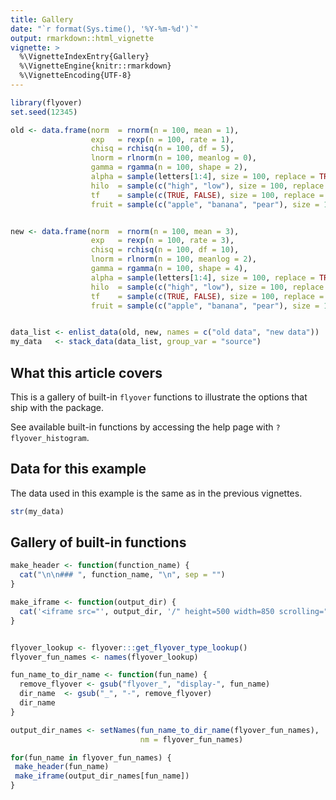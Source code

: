 ```yaml
---
title: Gallery
date: "`r format(Sys.time(), '%Y-%m-%d')`"
output: rmarkdown::html_vignette
vignette: >
  %\VignetteIndexEntry{Gallery}
  %\VignetteEngine{knitr::rmarkdown}
  %\VignetteEncoding{UTF-8}
---
```


```r
library(flyover)
set.seed(12345)

old <- data.frame(norm  = rnorm(n = 100, mean = 1),
                  exp   = rexp(n = 100, rate = 1),
                  chisq = rchisq(n = 100, df = 5),
                  lnorm = rlnorm(n = 100, meanlog = 0),
                  gamma = rgamma(n = 100, shape = 2),
                  alpha = sample(letters[1:4], size = 100, replace = TRUE, prob = c(1, 2, 3, 4)),
                  hilo  = sample(c("high", "low"), size = 100, replace = TRUE, prob = c(1, 2)),
                  tf    = sample(c(TRUE, FALSE), size = 100, replace = TRUE, prob = c(1, 1)),
                  fruit = sample(c("apple", "banana", "pear"), size = 100, replace = TRUE, prob = c(1, 2, 3)))


new <- data.frame(norm  = rnorm(n = 100, mean = 3),
                  exp   = rexp(n = 100, rate = 3),
                  chisq = rchisq(n = 100, df = 10),
                  lnorm = rlnorm(n = 100, meanlog = 2),
                  gamma = rgamma(n = 100, shape = 4),
                  alpha = sample(letters[1:4], size = 100, replace = TRUE, prob = c(4, 3, 2, 1)),
                  hilo  = sample(c("high", "low"), size = 100, replace = TRUE, prob = c(2, 1)),
                  tf    = sample(c(TRUE, FALSE), size = 100, replace = TRUE, prob = c(1, 3)),
                  fruit = sample(c("apple", "banana", "pear"), size = 100, replace = TRUE, prob = c(3, 2, 1)))


data_list <- enlist_data(old, new, names = c("old data", "new data"))
my_data   <- stack_data(data_list, group_var = "source")
```


## What this article covers

This is a gallery of built-in `flyover` functions to illustrate the options that ship with the package.

See available built-in functions by accessing the help page with `?flyover_histogram`.


## Data for this example

The data used in this example is the same as in the previous vignettes.


```r
str(my_data)
```


## Gallery of built-in functions

```r
make_header <- function(function_name) {
  cat("\n\n### ", function_name, "\n", sep = "")
}

make_iframe <- function(output_dir) {
  cat('<iframe src="', output_dir, '/" height=500 width=850 scrolling="no" frameborder="0" webkitallowfullscreen="true" mozallowfullscreen="true" allowfullscreen="true"></iframe>', sep = "")
}


flyover_lookup <- flyover:::get_flyover_type_lookup()
flyover_fun_names <- names(flyover_lookup)

fun_name_to_dir_name <- function(fun_name) {
  remove_flyover <- gsub("flyover_", "display-", fun_name)
  dir_name  <- gsub("_", "-", remove_flyover)
  dir_name
}

output_dir_names <- setNames(fun_name_to_dir_name(flyover_fun_names),
                             nm = flyover_fun_names)
```


```r
for(fun_name in flyover_fun_names) {
 make_header(fun_name)
 make_iframe(output_dir_names[fun_name])
}
```
